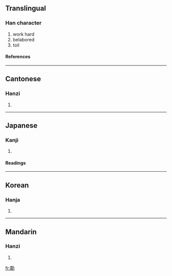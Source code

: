 {{see|勚}}

==Translingual==
===Han character===
{{Han char|rn=19|rad=力|as=12|sn=14|four=4482<sub>7</sub>|canj=心金大尸 (PCKS)}}
# work hard
# belabored
# toil
====References====
{{Han ref|kx=0149.180|dkj=02441|dj=0337.110|hdz=10380.020|uh=52E9|ud=21225|bh=E143|bd=57667}}
----
==Cantonese==
===Hanzi===
{{yue-hanzi|jyut=|y=yi6}}
# {{defn|Cantonese}}
----
==Japanese==
===Kanji===
{{ja-kanji|grade=|rs=力12}}
# {{defn|Japanese}} 
====Readings====
{{ja-readings|on=[[えい]] (ei), [[い]] (i), [[し]] (shi)|kun=[[いたつき]] (itatsuki), [[つかれる]] (tsukareru)}}
----
==Korean==
===Hanja===
{{ko-hanja|hangeul=[[예]], [[이]]|rv=ye, i|mr=ye, i}}
# {{defn|Korean}}
----
==Mandarin==
===Hanzi===
{{cmn-hanzi|sim=勚|pin=[[yì]] (yi4)|wg=i<sup>4</sup>}}
# {{defn|Mandarin}}

[[fr:勩]]